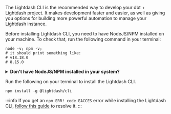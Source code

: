 The Lightdash CLI is the recommended way to develop your dbt + Lightdash project. It makes development faster and
easier, as well as giving you options for building more powerful automation to manage your Lightdash instance.

Before installing Lightdash CLI, you need to have NodeJS/NPM installed on your machine. To check that, run the following command in your terminal:

```shell
node -v; npm -v;
# it should print something like:
# v18.18.0
# 8.15.0
```

<details>
  <summary><b>Don't have NodeJS/NPM installed in your system?</b></summary>

We recommend installing NodeJS/NPM using [NVM (Node Version Manager)](https://github.com/nvm-sh/nvm#install--update-script) which works for POSIX-compliant shells (sh, dash, ksh, zsh, bash on these platforms: unix, macOS, and windows WSL)

Open your terminal and run the command below to install NVM (Node Version Manager) to your system.

```shell
curl -o- https://raw.githubusercontent.com/nvm-sh/nvm/v0.39.2/install.sh | bash
# or
wget -qO- https://raw.githubusercontent.com/nvm-sh/nvm/v0.39.2/install.sh | bash
```

Restart terminal and install NodeJS by running

```shell
nvm install --lts
```

Check that NodeJS is installed by running

```shell
node -v
```

Running the command above should output something like `18.18.0` which means you've succesfully installed NodeJS/NPM 🎉

---

Alternatively, you can [install NodeJS/NPM via your preferred package manager](https://nodejs.org/en/download/package-manager/).

</details>

Run the following on your terminal to install the Lightdash CLI.

```shell
npm install -g @lightdash/cli
```

:::info
If you get an `npm ERR! code EACCES` error while installing the Lightdash CLI, [follow this guide](https://docs.npmjs.com/resolving-eacces-permissions-errors-when-installing-packages-globally) to resolve it.
:::
